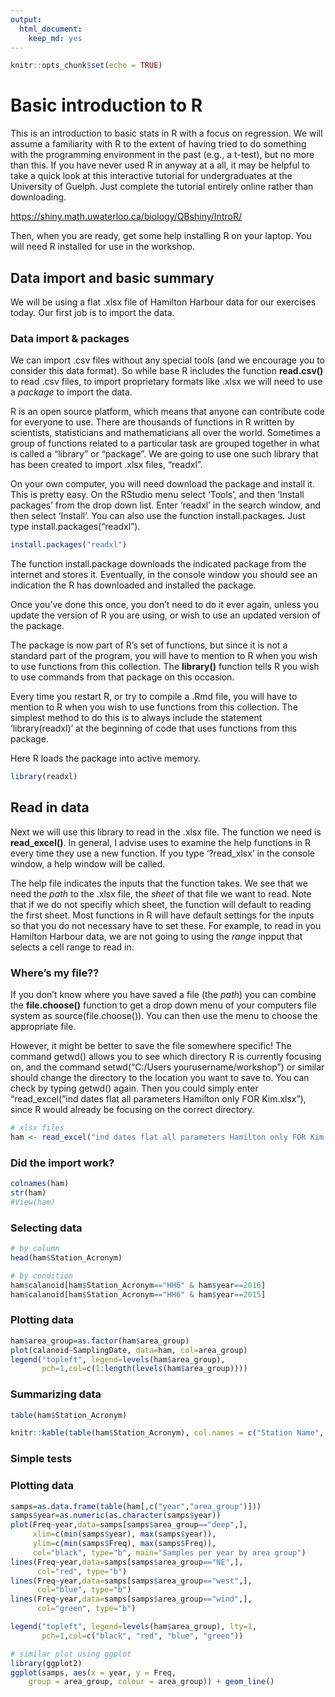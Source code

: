 ```yaml
---
output: 
  html_document: 
    keep_md: yes
---
```



```r
knitr::opts_chunk$set(echo = TRUE)
```

# Basic introduction to R

This is an introduction to basic stats in R with a focus on regression. We will assume a familiarity with R to the extent of having tried to do something with the programming environment in the past (e.g., a t-test), but no more than this. If you have never used R in anyway at a all, it may be helpful to take a quick look at this interactive tutorial for undergraduates at the University of Guelph. Just complete the tutorial entirely online rather than downloading.

[https://shiny.math.uwaterloo.ca/biology/QBshiny/IntroR/](https://shiny.math.uwaterloo.ca/biology/QBshiny/IntroR/)

Then, when you are ready, get some help installing R on your laptop. You will need R installed for use in the workshop. 


##  Data import and basic summary

We will be using a flat .xlsx file of Hamilton Harbour data for our exercises today. Our first job is to import the data.

### Data import & packages

We can import .csv files without any special tools (and we encourage you to consider this data format). So while base R includes the function **read.csv()** to read .csv files, to import proprietary formats like .xlsx we will need to use a _package_ to import the data. 

R is an open source platform, which means that anyone can contribute code for everyone to use. There are thousands of functions in R written by scientists, statisticians and mathematicians all over the world. Sometimes a group of functions related to a particular task are grouped together in what is called a “library” or "package". We are going to use one such library that has been created to import .xlsx files, "readxl". 

On your own computer, you will need download the package and install it. This is pretty easy. On the RStudio menu select 'Tools', and then 'Install packages' from the drop down list. Enter 'readxl' in the search window, and then select  'Install'. You can also use the function install.packages. Just type install.packages("readxl").


```r
install.packages("readxl")
```

The function install.package downloads the indicated package from the internet and stores it. Eventually, in the console window you should see an indication the R has downloaded and installed the package. 

Once you've done this once, you don't need to do it ever again, unless you update the version of R you are using, or wish to use an updated version of the package.

The package is now part of R’s set of functions, but since it is not a standard part of the program, you will have to mention to R when you wish to use functions from this collection. The **library()** function tells R you wish to use commands from that package on this occasion. 

Every time you restart R, or try to compile a .Rmd file, you will have to mention to R when you wish to use functions from this collection. The simplest method to do this is to always include the statement 'library(readxl)' at the beginning of code that uses functions from this package.

Here R loads the package into active memory.

```r
library(readxl)
```

## Read in data


Next we will use this library to read in the .xlsx file. The function we need is **read_excel()**. In general, I advise uses to examine the help functions in R every time they use a new function. If you type '?read_xlsx' in the console window, a help window will be called.

The help file indicates the inputs that the function takes. We see that we need the *path* to the .xlsx file, the *sheet* of that file we want to read. Note that if we do not specifiy which sheet, the function will default to reading the first sheet. Most functions in R will have default settings for the inputs so that you do not necessary have to set these. For example, to read in you Hamilton Harbour data, we are not going to using the *range* inpput that selects a cell range to read in. 

### Where’s my file??
 If you don’t know where you have saved a file (the *path*) you can combine the **file.choose()** function to get a drop down menu of your computers file system as source(file.choose()). You can then use the menu to choose the appropriate file.

However, it might be better to save the file somewhere specific! The command getwd() allows you to see which directory R is currently focusing on, and the command setwd("C:/Users yourusername/workshop") or similar should change the directory to the location you want to save to. You can check by typing getwd() again. Then you could simply enter "read_excel("ind dates flat all parameters Hamilton only FOR Kim.xlsx"), since R would already be focusing on the correct directory.


```r
# xlsx files
ham <- read_excel("ind dates flat all parameters Hamilton only FOR Kim.xlsx")
```


### Did the import work?

```r
colnames(ham)
str(ham)
#View(ham)
```

### Selecting data

```r
# by column
head(ham$Station_Acronym)

# by condition
ham$calanoid[ham$Station_Acronym=="HH6" & ham$year==2016]
ham$calanoid[ham$Station_Acronym=="HH6" & ham$year==2015]

```


### Plotting data

```r
ham$area_group=as.factor(ham$area_group)
plot(calanoid~SamplingDate, data=ham, col=area_group)
legend("topleft", legend=levels(ham$area_group), 
       pch=1,col=c(1:length(levels(ham$area_group))))
```



### Summarizing data 

```r
table(ham$Station_Acronym)

knitr::kable(table(ham$Station_Acronym), col.names = c("Station Name", "No. of samples"))
```

### Simple tests



### Plotting data

```r
samps=as.data.frame(table(ham[,c("year","area_group")]))
samps$year=as.numeric(as.character(samps$year))
plot(Freq~year,data=samps[samps$area_group=="deep",],
     xlim=c(min(samps$year), max(samps$year)),
     ylim=c(min(samps$Freq), max(samps$Freq)),
     col="black", type="b", main="Samples per year by area group")
lines(Freq~year,data=samps[samps$area_group=="NE",],
      col="red", type="b")
lines(Freq~year,data=samps[samps$area_group=="west",],
      col="blue", type="b")
lines(Freq~year,data=samps[samps$area_group=="wind",],
      col="green", type="b")

legend("topleft", legend=levels(ham$area_group), lty=1,
       pch=1,col=c("black", "red", "blue", "green"))
```

```r
# similar plot using ggplot
library(ggplot2)
ggplot(samps, aes(x = year, y = Freq, 
    group = area_group, colour = area_group)) + geom_line()

```
